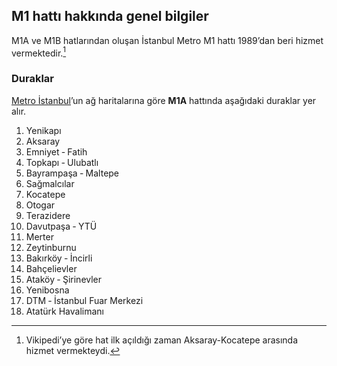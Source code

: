 
## M1 hattı hakkında genel bilgiler

M1A ve M1B hatlarından oluşan İstanbul Metro M1 hattı 1989'dan beri hizmet vermektedir.[^1] 

[^1]: Vikipedi'ye göre hat ilk açıldığı zaman Aksaray-Kocatepe arasında hizmet vermekteydi.


### Duraklar 

[Metro İstanbul](https://www.metro.istanbul/YolcuHizmetleri/AgHaritalari)'un ağ 
haritalarına göre **M1A** hattında aşağıdaki duraklar yer alır.


1. Yenikapı 	
1. Aksaray 	
1. Emniyet ‐ Fatih 		
1. Topkapı ‐ Ulubatlı
1. Bayrampaşa ‐ Maltepe 	
1. Sağmalcılar 		
1. Kocatepe 		
1. Otogar 	
1. Terazidere 		
1. Davutpaşa ‐ YTÜ 
1. Merter 	
1. Zeytinburnu 	
1. Bakırköy ‐ İncirli 	
1. Bahçelievler 	
1. Ataköy ‐ Şirinevler 
1. Yenibosna 	
1. DTM ‐ İstanbul Fuar Merkezi 
1. Atatürk Havalimanı 


